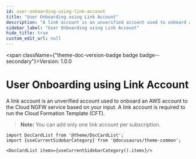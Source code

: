 ```yaml
---
id: user-onboarding-using-link-account
title: "User Onboarding using Link Account"
description: "A link account is an unverified account used to onboard an AWS account to the Cloud NGFW service based on your input. A link account is required to run the Cloud Formation Template (CFT)."
sidebar_label: "User Onboarding using Link Account"
hide_title: true
custom_edit_url: null
---
```



<span className={"theme-doc-version-badge badge badge--secondary"}>Version: 1.0.0</span>

<h1 className={"openapi__heading"}>User Onboarding using Link Account</h1>



A link account is an unverified account used to onboard an AWS account to the Cloud NGFW service based on your input. A link account is required to run the Cloud Formation Template (CFT).  

>**Note:** You can add only one link account per subscription.




```mdx-code-block
import DocCardList from '@theme/DocCardList';
import {useCurrentSidebarCategory} from '@docusaurus/theme-common';

<DocCardList items={useCurrentSidebarCategory().items}/>
```
      